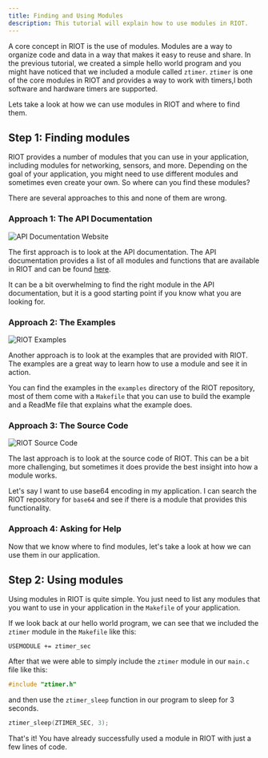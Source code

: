 ```yaml
---
title: Finding and Using Modules
description: This tutorial will explain how to use modules in RIOT.
---
```



A core concept in RIOT is the use of modules.
Modules are a way to organize code and data in a way that makes it easy to reuse and share.
In the previous tutorial, we created a simple hello world program and you might have noticed that we included a module called `ztimer`.
`ztimer` is one of the core modules in RIOT and provides a way to work with timers,l both software and hardware timers are supported.

Lets take a look at how we can use modules in RIOT and where to find them.

## Step 1: Finding modules

RIOT provides a number of modules that you can use in your application, including modules for networking, sensors, and more.
Depending on the goal of your application, you might need to use different modules and sometimes even create your own. So where can you find these modules?

There are several approaches to this and none of them are wrong.

### Approach 1: The API Documentation

![API Documentation Website](img/finding_modules/01_api_doc.png)

The first approach is to look at the API documentation. The API documentation provides a list of all modules and functions that are available in RIOT and can be found [here](https://doc.riot-os.org/topics.html).

It can be a bit overwhelming to find the right module in the API documentation, but it is a good starting point if you know what you are looking for.

### Approach 2: The Examples

![RIOT Examples](img/finding_modules/02_examples.png)

Another approach is to look at the examples that are provided with RIOT. The examples are a great way to learn how to use a module and see it in action.

You can find the examples in the `examples` directory of the RIOT repository, most of them come with a `Makefile` that you can use to build the example and a ReadMe file that explains what the example does.

### Approach 3: The Source Code

![RIOT Source Code](img/finding_modules/03_source.png)

The last approach is to look at the source code of RIOT. This can be a bit more challenging, but sometimes it does provide the best insight into how a module works.

Let's say I want to use base64 encoding in my application. I can search the RIOT repository for `base64` and see if there is a module that provides this functionality.

### Approach 4: Asking for Help

<Contact/>

Now that we know where to find modules, let's take a look at how we can use them in our application.

## Step 2: Using modules

Using modules in RIOT is quite simple. You just need to list any modules that you want to use in your application in the `Makefile` of your application.

If we look back at our hello world program, we can see that we included the `ztimer` module in the `Makefile` like this:

```make
USEMODULE += ztimer_sec
```

After that we were able to simply include the `ztimer` module in our `main.c` file like this:

```c
#include "ztimer.h"
```

and then use the `ztimer_sleep` function in our program to sleep for 3 seconds.

```c
ztimer_sleep(ZTIMER_SEC, 3);
```

That's it! You have already successfully used a module in RIOT with just a few lines of code.

